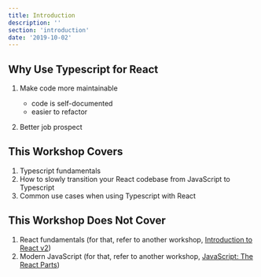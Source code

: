 ```yaml
---
title: Introduction
description: ''
section: 'introduction'
date: '2019-10-02'
---
```


## Why Use Typescript for React

1. Make code more maintainable

    - code is self-documented
    - easier to refactor

1. Better job prospect

## This Workshop Covers

1. Typescript fundamentals
1. How to slowly transition your React codebase from JavaScript to Typescript
1. Common use cases when using Typescript with React

## This Workshop Does Not Cover

1. React fundamentals (for that, refer to another workshop, [Introduction to React v2](/intro-to-react-js-v2))
1. Modern JavaScript (for that, refer to another workshop, [JavaScript: The React Parts](/js-the-react-parts))

